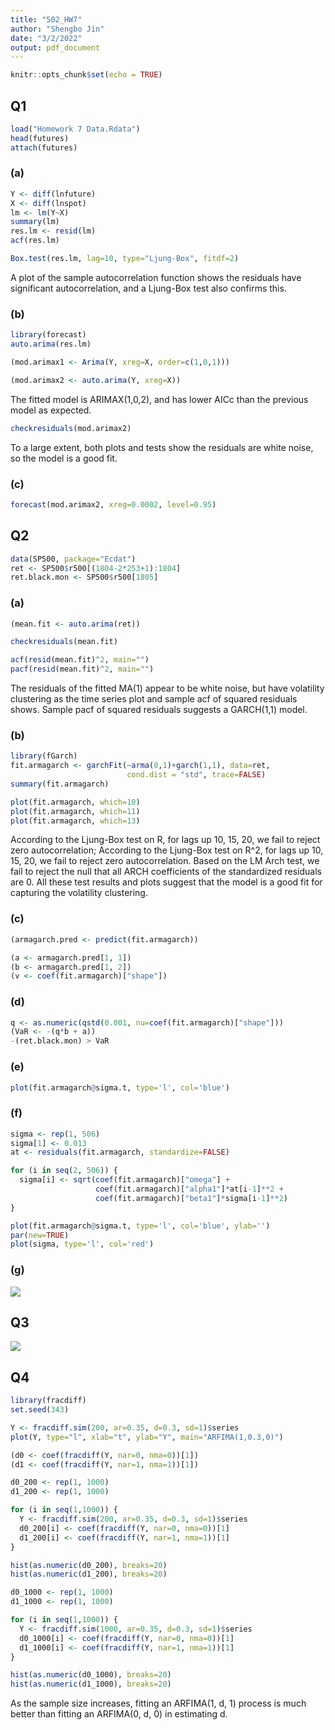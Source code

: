 ---
title: "502_HW7"
author: "Shengbo Jin"
date: "3/2/2022"
output: pdf_document
---

```{r setup, include=FALSE}
knitr::opts_chunk$set(echo = TRUE)
```

## Q1

```{r}
load("Homework 7 Data.Rdata")
head(futures)
attach(futures)
```

### (a)

```{r}
Y <- diff(lnfuture)
X <- diff(lnspot)
lm <- lm(Y~X)
summary(lm)
res.lm <- resid(lm)
acf(res.lm)
```

```{r}
Box.test(res.lm, lag=10, type="Ljung-Box", fitdf=2)
```

A plot of the sample autocorrelation function shows the residuals have significant autocorrelation, and a Ljung-Box test also confirms this.

### (b)

```{r}
library(forecast)
auto.arima(res.lm)
```

```{r}
(mod.arimax1 <- Arima(Y, xreg=X, order=c(1,0,1)))
```

```{r}
(mod.arimax2 <- auto.arima(Y, xreg=X))
```

The fitted model is ARIMAX(1,0,2), and has lower AICc than the previous model as expected.

```{r}
checkresiduals(mod.arimax2)
```

To a large extent, both plots and tests show the residuals are white noise, so the model is a good fit.

### (c)

```{r}
forecast(mod.arimax2, xreg=0.0002, level=0.95)
```

## Q2

```{r}
data(SP500, package="Ecdat")
ret <- SP500$r500[(1804-2*253+1):1804]
ret.black.mon <- SP500$r500[1805]
```

### (a)

```{r}
(mean.fit <- auto.arima(ret))
```

```{r}
checkresiduals(mean.fit)
```

```{r}
acf(resid(mean.fit)^2, main="")
pacf(resid(mean.fit)^2, main="")
```

The residuals of the fitted MA(1) appear to be white noise, but have volatility clustering as the time series plot and sample acf of squared residuals shows. Sample pacf of squared residuals suggests a GARCH(1,1) model.

### (b)

```{r warning=FALSE}
library(fGarch)
fit.armagarch <- garchFit(~arma(0,1)+garch(1,1), data=ret, 
                          cond.dist = "std", trace=FALSE)
summary(fit.armagarch)
```

```{r}
plot(fit.armagarch, which=10)
plot(fit.armagarch, which=11)
plot(fit.armagarch, which=13)
```

According to the Ljung-Box test on R, for lags up 10, 15, 20, we fail to reject zero autocorrelation; According to the Ljung-Box test on R\^2, for lags up 10, 15, 20, we fail to reject zero autocorrelation. Based on the LM Arch test, we fail to reject the null that all ARCH coefficients of the standardized residuals are 0. All these test results and plots suggest that the model is a good fit for capturing the volatility clustering.

### (c)

```{r}
(armagarch.pred <- predict(fit.armagarch))
```

```{r}
(a <- armagarch.pred[1, 1])
(b <- armagarch.pred[1, 2])
(v <- coef(fit.armagarch)["shape"])
```

### (d)

```{r}
q <- as.numeric(qstd(0.001, nu=coef(fit.armagarch)["shape"]))
(VaR <- -(q*b + a))
-(ret.black.mon) > VaR
```

### (e)

```{r}
plot(fit.armagarch@sigma.t, type='l', col='blue')
```

### (f)

```{r}
sigma <- rep(1, 506)
sigma[1] <- 0.013
at <- residuals(fit.armagarch, standardize=FALSE)

for (i in seq(2, 506)) {
  sigma[i] <- sqrt(coef(fit.armagarch)["omega"] + 
                   coef(fit.armagarch)["alpha1"]*at[i-1]**2 + 
                   coef(fit.armagarch)["beta1"]*sigma[i-1]**2)
}

plot(fit.armagarch@sigma.t, type='l', col='blue', ylab='')
par(new=TRUE)
plot(sigma, type='l', col='red')
```

### (g)

![](images/2.png)

## Q3

![](images/1.png)

## Q4

```{r}
library(fracdiff)
set.seed(343)

Y <- fracdiff.sim(200, ar=0.35, d=0.3, sd=1)$series
plot(Y, type="l", xlab="t", ylab="Y", main="ARFIMA(1,0.3,0)")
```

```{r}
(d0 <- coef(fracdiff(Y, nar=0, nma=0))[1])
(d1 <- coef(fracdiff(Y, nar=1, nma=1))[1])
```

```{r warning=FALSE}
d0_200 <- rep(1, 1000)
d1_200 <- rep(1, 1000)

for (i in seq(1,1000)) {
  Y <- fracdiff.sim(200, ar=0.35, d=0.3, sd=1)$series
  d0_200[i] <- coef(fracdiff(Y, nar=0, nma=0))[1]
  d1_200[i] <- coef(fracdiff(Y, nar=1, nma=1))[1]
}

hist(as.numeric(d0_200), breaks=20)
hist(as.numeric(d1_200), breaks=20)
```

```{r warning=FALSE}
d0_1000 <- rep(1, 1000)
d1_1000 <- rep(1, 1000)

for (i in seq(1,1000)) {
  Y <- fracdiff.sim(1000, ar=0.35, d=0.3, sd=1)$series
  d0_1000[i] <- coef(fracdiff(Y, nar=0, nma=0))[1]
  d1_1000[i] <- coef(fracdiff(Y, nar=1, nma=1))[1]
}

hist(as.numeric(d0_1000), breaks=20)
hist(as.numeric(d1_1000), breaks=20)
```

As the sample size increases, fitting an ARFIMA(1, d, 1) process is much better than fitting an ARFIMA(0, d, 0) in estimating d.
